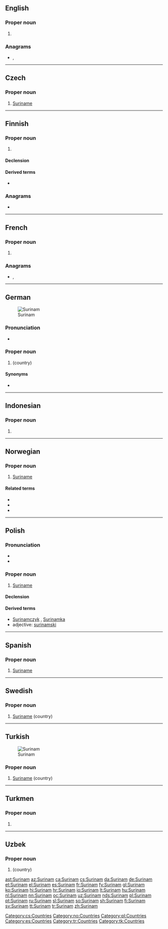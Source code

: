 {{also|Súrínam}}
==English==

===Proper noun===
{{en-proper noun}}

# {{alternative spelling of|Suriname|lang=en}}

===Anagrams===
* {{l|en|suramin}}, {{l|en|uranism}}

----

==Czech==

===Proper noun===
{{cs-proper noun|g=m}}

# [[Suriname]]

[[Category:cs:Countries]]

----

==Finnish==

===Proper noun===
{{fi-proper noun}}

# {{lb|fi|dated}} {{alternative spelling of|Suriname|lang=fi}}

====Declension====
{{fi-decl-risti|n=sg|Surinam|||a|i=0}}

====Derived terms====
* {{l|fi|surinamilainen}}

===Anagrams===
* {{l|fi|surmina}}

----

==French==

===Proper noun===
{{fr-proper noun}}

# {{alternative spelling of|Suriname|lang=fr}}

===Anagrams===
* {{l|fr|muniras}}, {{l|fr|ruminas}}

----

==German==
{{slim-wikipedia|Suriname|lang=de}}
[[Image:LocationSuriname.png|thumb|Surinam]]

===Pronunciation===
* {{IPA|/ˈzuːrinam/|lang=de}}

===Proper noun===
{{head|de|proper noun}}

# {{l|en|Suriname}} (country)

====Synonyms====
* {{l|de|Suriname}} <!-- main article -->

----

==Indonesian==

===Proper noun===
{{head|id|proper noun}}

# {{alternative spelling of|Suriname|lang=id}}

----

==Norwegian==

===Proper noun===
{{head|no|proper noun}}

# [[Suriname]]

====Related terms====
* {{l-nn|surinamar}}
* {{l-nb|surinamer}}
* {{l|no|surinamsk}}

[[Category:no:Countries]]

----

==Polish==

===Pronunciation===
* {{IPA|/suˈrinam/|lang=pl}}
* {{audio|Pl-Surinam.ogg|Audio|lang=pl}}

===Proper noun===
{{head|pl|proper noun|g=m}}

# [[Suriname]]

====Declension====
{{pl-decl-noun-sing
|Surinam
|Surinamu
|Surinamowi
|Surinam
|Surinamem
|Surinamie
|Surinamie
}}

====Derived terms====
* [[Surinamczyk]] {{g|m}}, [[Surinamka]] {{g|f}}
* adjective: [[surinamski]]

[[Category:pl:Countries]]

----

==Spanish==
{{wikipedia|lang=es}}

===Proper noun===
{{es-proper noun}}

# [[Suriname]]

[[Category:es:Countries]]

----

==Swedish==
{{wikipedia|lang=sv}}

===Proper noun===
{{head|sv|proper noun}}

# [[Suriname]] (country)

----

==Turkish==
[[Image: Suriname-CIA WFB Map.png|thumb|Surinam]]

===Proper noun===
{{tr-proper noun}}

# [[Suriname]] (country)

{{tbot entry|Turkish|Suriname|2010|July|tr}}

[[Category:tr:Countries]]

----

==Turkmen==
{{wikipedia|lang=tk}}

===Proper noun===
{{head|tk|proper noun}}

# {{l|en|Suriname}}

[[Category:tk:Countries]]

----

==Uzbek==

===Proper noun===
{{head|uz|proper noun}}

# {{l|en|Suriname}} (country)

[[ast:Surinam]]
[[az:Surinam]]
[[ca:Surinam]]
[[cs:Surinam]]
[[da:Surinam]]
[[de:Surinam]]
[[et:Surinam]]
[[el:Surinam]]
[[es:Surinam]]
[[fr:Surinam]]
[[fy:Surinam]]
[[gl:Surinam]]
[[ko:Surinam]]
[[hi:Surinam]]
[[hr:Surinam]]
[[io:Surinam]]
[[lt:Surinam]]
[[hu:Surinam]]
[[nl:Surinam]]
[[nn:Surinam]]
[[oc:Surinam]]
[[uz:Surinam]]
[[nds:Surinam]]
[[pl:Surinam]]
[[pt:Surinam]]
[[ru:Surinam]]
[[sl:Surinam]]
[[so:Surinam]]
[[sh:Surinam]]
[[fi:Surinam]]
[[sv:Surinam]]
[[tt:Surinam]]
[[tr:Surinam]]
[[zh:Surinam]]
